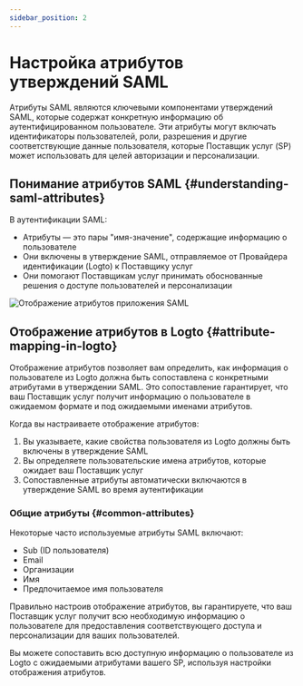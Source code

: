 ```yaml
---
sidebar_position: 2
---
```


# Настройка атрибутов утверждений SAML

Атрибуты SAML являются ключевыми компонентами утверждений SAML, которые содержат конкретную информацию об аутентифицированном пользователе. Эти атрибуты могут включать идентификаторы пользователей, роли, разрешения и другие соответствующие данные пользователя, которые Поставщик услуг (SP) может использовать для целей авторизации и персонализации.

## Понимание атрибутов SAML \{#understanding-saml-attributes}

В аутентификации SAML:

- Атрибуты — это пары "имя-значение", содержащие информацию о пользователе
- Они включены в утверждение SAML, отправляемое от Провайдера идентификации (Logto) к Поставщику услуг
- Они помогают Поставщикам услуг принимать обоснованные решения о доступе пользователей и персонализации

![Отображение атрибутов приложения SAML](./assets/attribute-mapping.png)

## Отображение атрибутов в Logto \{#attribute-mapping-in-logto}

Отображение атрибутов позволяет вам определить, как информация о пользователе из Logto должна быть сопоставлена с конкретными атрибутами в утверждении SAML. Это сопоставление гарантирует, что ваш Поставщик услуг получит информацию о пользователе в ожидаемом формате и под ожидаемыми именами атрибутов.

Когда вы настраиваете отображение атрибутов:

1. Вы указываете, какие свойства пользователя из Logto должны быть включены в утверждение SAML
2. Вы определяете пользовательские имена атрибутов, которые ожидает ваш Поставщик услуг
3. Сопоставленные атрибуты автоматически включаются в утверждение SAML во время аутентификации

### Общие атрибуты \{#common-attributes}

Некоторые часто используемые атрибуты SAML включают:

- Sub (ID пользователя)
- Email
- Организации
- Имя
- Предпочитаемое имя пользователя

Правильно настроив отображение атрибутов, вы гарантируете, что ваш Поставщик услуг получит всю необходимую информацию о пользователе для предоставления соответствующего доступа и персонализации для ваших пользователей.

Вы можете сопоставить всю доступную информацию о пользователе из Logto с ожидаемыми атрибутами вашего SP, используя настройки отображения атрибутов.
